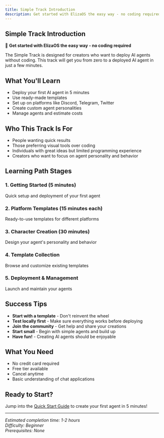 ```yaml
---
title: Simple Track Introduction
description: Get started with ElizaOS the easy way - no coding required
---
```


## Simple Track Introduction

🚀 **Get started with ElizaOS the easy way - no coding required**

The Simple Track is designed for creators who want to deploy AI agents without coding. This track
will get you from zero to a deployed AI agent in just a few minutes.

## What You'll Learn

- Deploy your first AI agent in 5 minutes
- Use ready-made templates
- Set up on platforms like Discord, Telegram, Twitter
- Create custom agent personalities
- Manage agents and estimate costs

## Who This Track Is For

- People wanting quick results
- Those preferring visual tools over coding
- Individuals with great ideas but limited programming experience
- Creators who want to focus on agent personality and behavior

## Learning Path Stages

### 1. Getting Started (5 minutes)

Quick setup and deployment of your first agent

### 2. Platform Templates (15 minutes each)

Ready-to-use templates for different platforms

### 3. Character Creation (30 minutes)

Design your agent's personality and behavior

### 4. Template Collection

Browse and customize existing templates

### 5. Deployment & Management

Launch and maintain your agents

## Success Tips

- **Start with a template** - Don't reinvent the wheel
- **Test locally first** - Make sure everything works before deploying
- **Join the community** - Get help and share your creations
- **Start small** - Begin with simple agents and build up
- **Have fun!** - Creating AI agents should be enjoyable

## What You Need

- No credit card required
- Free tier available
- Cancel anytime
- Basic understanding of chat applications

## Ready to Start?

Jump into the [Quick Start Guide](./getting-started/quick-start) to create your first agent in 5
minutes!

---

_Estimated completion time: 1-2 hours_  
_Difficulty: Beginner_  
_Prerequisites: None_
